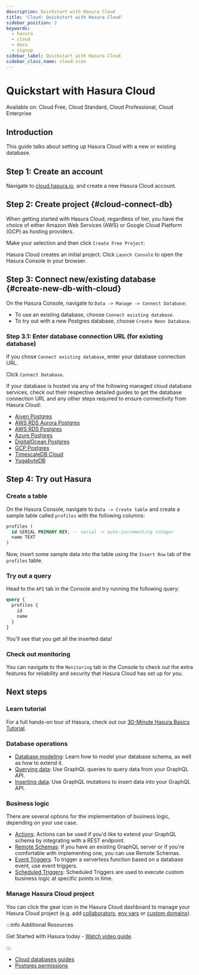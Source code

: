 ```yaml
---
description: Quickstart with Hasura Cloud
title: 'Cloud: Quickstart with Hasura Cloud'
sidebar_position: 2
keywords:
  - hasura
  - cloud
  - docs
  - signup
sidebar_label: Quickstart with Hasura Cloud
sidebar_class_name: cloud-icon
---
```



# Quickstart with Hasura Cloud

<div className="badge badge--primary heading-badge">
  Available on: Cloud Free, Cloud Standard, Cloud Professional, Cloud Enterprise
</div>

## Introduction

This guide talks about setting up Hasura Cloud with a new or existing database.

## Step 1: Create an account

Navigate to
[cloud.hasura.io](https://cloud.hasura.io/signup/?pg=docs&plcmt=body&cta=navigate-to-cloud-hasura-io&tech=default), and
create a new Hasura Cloud account.

## Step 2: Create project {#cloud-connect-db}

When getting started with Hasura Cloud, regardless of tier, you have the choice of either Amazon Web Services (AWS) or
Google Cloud Platform (GCP) as hosting providers.

<Thumbnail
  src="/img/getting-started/getting-started-cloud-aws-and-gcp-emphasis.png"
  alt="Choose either AWS or GCP"
  width="556px"
/>

Make your selection and then click `Create Free Project`:

<Thumbnail src="/img/getting-started/getting-started-cloud-create-project.png" alt="Create project" width="556px" />

Hasura Cloud creates an initial project. Click `Launch Console` to open the Hasura Console in your browser.

<Thumbnail src="/img/getting-started/create-project.png" alt="Connect new or existing database" width="556px" />

## Step 3: Connect new/existing database {#create-new-db-with-cloud}

On the Hasura Console, navigate to `Data -> Manage -> Connect Database`:

<Thumbnail src="/img/getting-started/connect-db-console.png" alt="Connect database" width="1000px" />

- To use an existing database, choose `Connect existing database`.
- To try out with a new Postgres database, choose `Create Neon Database`.

<Thumbnail src="/img/getting-started/db-setup.png" alt="DB setup" width="1000px" />

### Step 3.1: Enter database connection URL (for existing database)

If you chose `Connect existing database`, enter your database connection URL.

Click `Connect Database`.

<Thumbnail src="/img/getting-started/connect-db-cloud.png" alt="Enter URL for existing database" width="1000px" />

If your database is hosted via any of the following managed cloud database services, check out their respective detailed
guides to get the database connection URL and any other steps required to ensure connectivity from Hasura Cloud:

- [Aiven Postgres](/databases/connect-db/cloud-databases/aiven.mdx)
- [AWS RDS Aurora Postgres](/databases/connect-db/cloud-databases/aws-aurora.mdx)
- [AWS RDS Postgres](/databases/connect-db/cloud-databases/aws-postgres.mdx)
- [Azure Postgres](/databases/connect-db/cloud-databases/azure.mdx)
- [DigitalOcean Postgres](/databases/connect-db/cloud-databases/digital-ocean.mdx)
- [GCP Postgres](/databases/connect-db/cloud-databases/gcp.mdx)
- [TimescaleDB Cloud](/databases/connect-db/cloud-databases/timescale-cloud.mdx)
- [YugabyteDB](/databases/connect-db/cloud-databases/yugabyte.mdx)

## Step 4: Try out Hasura

### Create a table

On the Hasura Console, navigate to `Data -> Create table` and create a sample table called `profiles` with the following
columns:

```sql
profiles (
  id SERIAL PRIMARY KEY, -- serial -> auto-incrementing integer
  name TEXT
)
```

<Thumbnail src="/img/getting-started/create-profile-table.png" alt="Create a table" />

Now, insert some sample data into the table using the `Insert Row` tab of the `profiles` table.

### Try out a query

Head to the `API` tab in the Console and try running the following query:

```graphql
query {
  profiles {
    id
    name
  }
}
```

You'll see that you get all the inserted data!

<Thumbnail src="/img/getting-started/profile-query.png" alt="Try out a query" />

### Check out monitoring

You can navigate to the `Monitoring` tab in the Console to check out the extra features for reliability and security
that Hasura Cloud has set up for you.

<Thumbnail src="/img/observability/monitoring-tab-overview.png" alt="Hasura Console: Monitoring tab" />

## Next steps

### Learn tutorial

For a full hands-on tour of Hasura, check out our
[30-Minute Hasura Basics Tutorial](https://hasura.io/learn/graphql/hasura/introduction/).

### Database operations

- [Database modeling](/schema/postgres/index.mdx): Learn how to model your database schema, as well as how to extend it.
- [Querying data](/queries/postgres/index.mdx): Use GraphQL queries to query data from your GraphQL API.
- [Inserting data](/mutations/postgres/index.mdx): Use GraphQL mutations to insert data into your GraphQL API.

### Business logic

There are several options for the implementation of business logic, depending on your use case.

- [Actions](/actions/index.mdx): Actions can be used if you'd like to extend your GraphQL schema by integrating with a
  REST endpoint.
- [Remote Schemas](/remote-schemas/index.mdx): If you have an existing GraphQL server or if you're comfortable with
  implementing one, you can use Remote Schemas.
- [Event Triggers](/event-triggers/index.mdx): To trigger a serverless function based on a database event, use event
  triggers.
- [Scheduled Triggers](/scheduled-triggers/index.mdx): Scheduled Triggers are used to execute custom business logic at
  specific points in time.

### Manage Hasura Cloud project

You can click the gear icon in the Hasura Cloud dashboard to manage your Hasura Cloud project (e.g. add
[collaborators](/hasura-cloud/projects/collaborators.mdx), [env vars](/hasura-cloud/projects/env-vars.mdx) or
[custom domains](/hasura-cloud/projects/domains.mdx)).

<Thumbnail src="/img/getting-started/project-manage.png" alt="Project actions" width="860px" />

:::info Additional Resources

Get Started with Hasura today -
[Watch video guide](https://hasura.io/events/webinar/get-started-with-hasura/?pg=docs&plcmt=body&cta=getting-started&tech=).

:::

- [Cloud databases guides](/databases/connect-db/cloud-databases/index.mdx)
- [Postgres permissions](/deployment/postgres-requirements.mdx#managed-pg-permissions)
